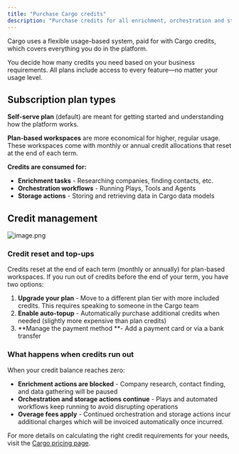 ```yaml
---
title: "Purchase Cargo credits"
description: "Purchase credits for all enrichment, orchestration and storage actions on Cargo"
---
```


Cargo uses a flexible usage-based system, paid for with Cargo credits, which covers everything you do in the platform.

You decide how many credits you need based on your business requirements. All plans include access to every feature—no matter your usage level.

## Subscription plan types

**Self-serve plan** (default) are meant for getting started and understanding how the platform works.

**Plan-based workspaces** are more economical for higher, regular usage. These workspaces come with monthly or annual credit allocations that reset at the end of each term.

**Credits are consumed for:**

- **Enrichment tasks** - Researching companies, finding contacts, etc.
- **Orchestration workflows** - Running Plays, Tools and Agents
- **Storage actions** - Storing and retrieving data in Cargo data models

## Credit management

![image.png](/images/image.png)

### Credit reset and top-ups

Credits reset at the end of each term (monthly or annually) for plan-based workspaces. If you run out of credits before the end of your term, you have two options:

1. **Upgrade your plan** - Move to a different plan tier with more included credits. This requires speaking to someone in the Cargo team
2. **Enable auto-topup** - Automatically purchase additional credits when needed (slightly more expensive than plan credits)
3. \*\*Manage the payment method \*\*- Add a payment card or via a bank transfer

### What happens when credits run out

When your credit balance reaches zero:

- **Enrichment actions are blocked** - Company research, contact finding, and data gathering will be paused
- **Orchestration and storage actions continue** - Plays and automated workflows keep running to avoid disrupting operations
- **Overage fees apply** - Continued orchestration and storage actions incur additional charges which will be invoiced automatically once incurred.

For more details on calculating the right credit requirements for your needs, visit the [Cargo pricing page](https://www.getcargo.ai/pricing).